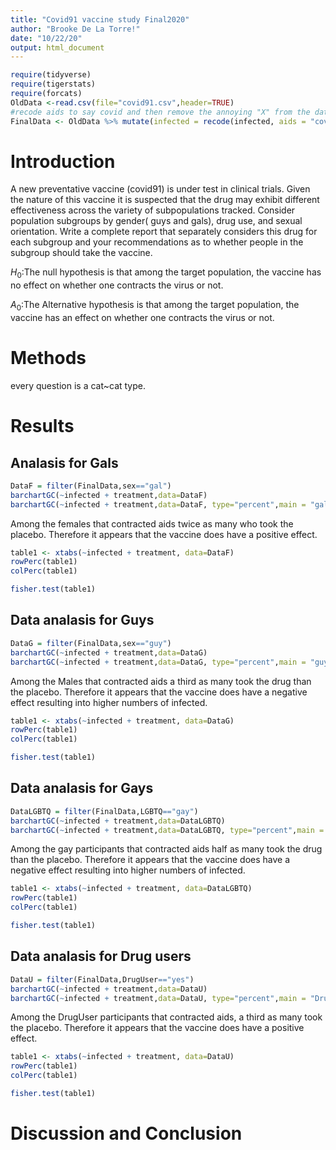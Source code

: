 ```yaml
---
title: "Covid91 vaccine study Final2020"
author: "Brooke De La Torre!"
date: "10/22/20"
output: html_document
---
```


```r
require(tidyverse)
require(tigerstats)
require(forcats)
OldData <-read.csv(file="covid91.csv",header=TRUE)
#recode aids to say covid and then remove the annoying "X" from the dataframe
FinalData <- OldData %>% mutate(infected = recode(infected, aids = "covid", none = "OK" )) %>% select(-one_of("X"))
```

# Introduction

<!--In this section you explain what you are trying to show.  Where did the data come from?  What is the research or other question you are trying to answer?.  If you skimp in this section expect to be marked down in your grade. Paint a picture of the project a couple of paragraphs is expected!-->
  
A new  preventative vaccine (covid91) is under test in clinical trials. Given the nature of this vaccine it is suspected that the drug may exhibit different effectiveness across the variety of subpopulations tracked. Consider population subgroups by gender( guys and gals), drug use, and sexual orientation. Write a complete report that separately considers this drug for each subgroup and your recommendations as to whether people in the subgroup should take the vaccine.
  
$H_0$:The null hypothesis is that among the target population, the vaccine has no effect on whether one contracts the virus or not. 
  
$A_0$:The Alternative hypothesis is that among the target population, the vaccine has an effect on whether one contracts the virus or not.
   
# Methods

<!--Decide on your methods:  use "variable analysis" or other appropriate descriptors.  Make sure to choose at least one graphical method and at least one numerical method. Discuss what data manipulations may be needed for example subsetting or other binning procedures and what sort of graphical displays and inferential tools will be used!-->
every question is a cat~cat type.   
  
  
# Results

<!--Divide this section into two sub-sections:  One for your descriptive  results and one for your inferential results.!-->

## Analasis for Gals
  
```r
DataF = filter(FinalData,sex=="gal")
barchartGC(~infected + treatment,data=DataF)
barchartGC(~infected + treatment,data=DataF, type="percent",main = "gals")

```
  
Among the females that contracted aids twice as many who took the placebo. Therefore it appears that the vaccine does have a positive effect.

```r
table1 <- xtabs(~infected + treatment, data=DataF)
rowPerc(table1)
colPerc(table1)
```



```r
fisher.test(table1)
```


## Data analasis for Guys

```r
DataG = filter(FinalData,sex=="guy")
barchartGC(~infected + treatment,data=DataG)
barchartGC(~infected + treatment,data=DataG, type="percent",main = "guys")

```
   
Among the Males that contracted aids a third as many took the drug than the placebo. Therefore it appears that the vaccine does have a negative effect resulting into higher numbers of infected.

```r
table1 <- xtabs(~infected + treatment, data=DataG)
rowPerc(table1)
colPerc(table1)
```



```r
fisher.test(table1)
```

## Data analasis for Gays
   
```r
DataLGBTQ = filter(FinalData,LGBTQ=="gay")
barchartGC(~infected + treatment,data=DataLGBTQ)
barchartGC(~infected + treatment,data=DataLGBTQ, type="percent",main = "gays")

```
   
Among the gay participants that contracted aids half as many took the drug than the placebo. Therefore it appears that the vaccine does have a negative effect resulting into higher numbers of infected.
   
```r
table1 <- xtabs(~infected + treatment, data=DataLGBTQ)
rowPerc(table1)
colPerc(table1)
```
   
   
   
```r
fisher.test(table1)
```   
   
   
   
## Data analasis for Drug users

```r
DataU = filter(FinalData,DrugUser=="yes")
barchartGC(~infected + treatment,data=DataU)
barchartGC(~infected + treatment,data=DataU, type="percent",main = "DrugUser")

```
   
Among the DrugUser participants that contracted aids, a third as many took the placebo. Therefore it appears that the vaccine does have a positive effect.
   
```r
table1 <- xtabs(~infected + treatment, data=DataU)
rowPerc(table1)
colPerc(table1)
```


   
```r
fisher.test(table1)
```



# Discussion and Conclusion

<!--Discussion and conclusion here.  If you found a relationship be sure to consider whether the relationship occurs because one of the variavbles causes the other, or whether they perhasps are related for some other reason.  Watch the chapter 6 videos from the GeorgeTown videos collection.!-->
